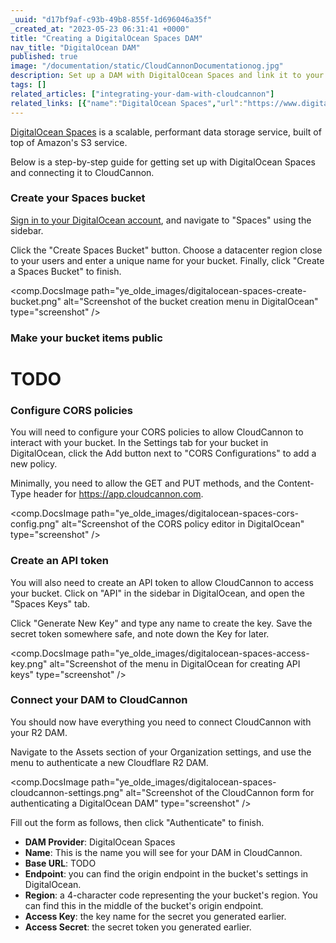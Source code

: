```yaml
---
_uuid: "d17bf9af-c93b-49b8-855f-1d696046a35f"
_created_at: "2023-05-23 06:31:41 +0000"
title: "Creating a DigitalOcean Spaces DAM"
nav_title: "DigitalOcean DAM"
published: true
image: "/documentation/static/CloudCannonDocumentationog.jpg"
description: Set up a DAM with DigitalOcean Spaces and link it to your CloudCannon Organization
tags: []
related_articles: ["integrating-your-dam-with-cloudcannon"]
related_links: [{"name":"DigitalOcean Spaces","url":"https://www.digitalocean.com/products/spaces"}]
---
```


[DigitalOcean Spaces](https://www.digitalocean.com/products/spaces) is a scalable, performant data storage service, built of top of Amazon's S3 service.

Below is a step-by-step guide for getting set up with DigitalOcean Spaces and connecting it to CloudCannon.

### Create your Spaces bucket

[Sign in to your DigitalOcean account](https://cloud.digitalocean.com/), and navigate to "Spaces" using the sidebar.

Click the "Create Spaces Bucket" button. Choose a datacenter region close to your users and enter a unique name for your bucket. Finally, click "Create a Spaces Bucket" to finish.

<comp.DocsImage path="ye_olde_images/digitalocean-spaces-create-bucket.png" alt="Screenshot of the bucket creation menu in DigitalOcean" type="screenshot" />

### Make your bucket items public

# TODO

### Configure CORS policies

You will need to configure your CORS policies to allow CloudCannon to interact with your bucket. In the Settings tab for your bucket in DigitalOcean, click the Add button next to "CORS Configurations" to add a new policy.

Minimally, you need to allow the GET and PUT methods, and the Content-Type header for https://app.cloudcannon.com.

<comp.DocsImage path="ye_olde_images/digitalocean-spaces-cors-config.png" alt="Screenshot of the CORS policy editor in DigitalOcean" type="screenshot" />

### Create an API token

You will also need to create an API token to allow CloudCannon to access your bucket. Click on "API" in the sidebar in DigitalOcean, and open the "Spaces Keys" tab.

Click "Generate New Key" and type any name to create the key. Save the secret token somewhere safe, and note down the Key for later.

<comp.DocsImage path="ye_olde_images/digitalocean-spaces-access-key.png" alt="Screenshot of the menu in DigitalOcean for creating API keys" type="screenshot" />

### Connect your DAM to CloudCannon

You should now have everything you need to connect CloudCannon with your R2 DAM.

Navigate to the Assets section of your Organization settings, and use the menu to authenticate a new Cloudflare R2 DAM.

<comp.DocsImage path="ye_olde_images/digitalocean-spaces-cloudcannon-settings.png" alt="Screenshot of the CloudCannon form for authenticating a DigitalOcean DAM" type="screenshot" />

Fill out the form as follows, then click "Authenticate" to finish.

* **DAM Provider**: DigitalOcean Spaces
* **Name**: This is the name you will see for your DAM in CloudCannon.
* **Base URL**: TODO
* **Endpoint**: you can find the origin endpoint in the bucket's settings in DigitalOcean.
* **Region**: a 4-character code representing the your bucket's region. You can find this in the middle of the bucket's origin endpoint.
* **Access Key**: the key name for the secret you generated earlier.
* **Access Secret**: the secret token you generated earlier.